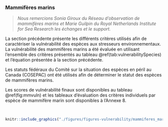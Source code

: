 ### Mammifères marins {#vulnmm}

> *Nous remercions Sonia Giroux du Réseau d’observation de mammifères marins et Marie Guilpin du Royal Netherlands Institute for Sea Research les échanges et le support.*


La section précédente présente les différents critères utilisés afin de caractériser la vulnérabilité des espèces aux stresseurs environnementaux. La vulnérabilité des mammifères marins a été évaluée en utilisant l'ensemble des critères présentés au tableau \@ref(tab:vulnerabilitySpecies) et l'équation présentée à la section précédente. 

Les statuts fédéraux du Comité sur la situation des espèces en péril au Canada (COSEPAC) ont été utilisés afin de déterminer le statut des espèces de mammifères marins. 

Les scores de vulnérabilité finaux sont disponibles au tableau \@ref(fig:mmvuln) et les tableaux d'évaluation des critères individuels par espèce de mammifère marin sont disponibles à l'Annexe 8.

<br/>

```r
knitr::include_graphics("./figures/figures-vulnerability/mammiferes_marins.png")
```

<br/>




<!--
La  caractérisation de la vulnérabilité des baleines, aidée par [Baleine en direct](https://baleinesendirect.org/).

Une justification référencée est fournie avec les scores de vulnérabilité pour les scores de vulnérabilité qui ne pas intuitifs à partir de connaissances écologiques générales (*e.g.* un bateau immobile n'entraînera pas la mort d'un mammifère marin, outside of a freak accident)
-->
